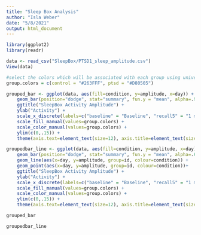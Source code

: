 ```yaml
---
title: "Sleep Box Analysis"
author: "Isla Weber"
date: "5/8/2021"
output: html_document
---
```


```r
library(ggplot2)
library(readr)
```

```r
data <- read_csv("SleepBox/PTSD1_sleep_amplitude.csv")
View(data)

#select the colors which will be associated with each group using universal color codes
group.colors = c(control = "#263FFF", ptsd = "#D80505")
```

```r
grouped_bar <- ggplot(data, aes(fill=condition, y=amplitude, x=day)) + 
    geom_bar(position="dodge", stat="summary", fun.y = "mean", alpha=.9) + 
    ggtitle("SleepBox Activity Amplitude") + 
    ylab("Activity") + 
    scale_x_discrete(labels=c("baseline" = "Baseline", "recall5" = "1 month post trauma")) +
    scale_fill_manual(values=group.colors) + 
    scale_color_manual(values=group.colors) + 
    ylim(c(0,.15)) + 
    theme(axis.text=element_text(size=12), axis.title=element_text(size=14,face="bold"))

groupedbar_line <- ggplot(data, aes(fill=condition, y=amplitude, x=day)) + 
    geom_bar(position="dodge", stat="summary", fun.y = "mean", alpha=.65)+
    geom_line(aes(x=day, y=amplitude, group=id, colour=condition)) + 
    geom_point(aes(x=day, y=amplitude, group=id, colour=condition))+
    ggtitle("SleepBox Activity Amplitude") + 
    ylab("Activity") +
    scale_x_discrete(labels=c("baseline" = "Baseline", "recall5" = "1 month post trauma")) +
    scale_fill_manual(values=group.colors) + 
    scale_color_manual(values=group.colors) + 
    ylim(c(0,.15)) +
    theme(axis.text=element_text(size=12), axis.title=element_text(size=14,face="bold"))
```

```r
grouped_bar

groupedbar_line
```
